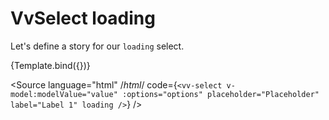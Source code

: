 
<Meta title="Components/Select/Props/loading" />

# VvSelect loading

Let's define a story for our `loading` select.

<Canvas>
	<Story
		name="loading"
		args={{
			label: 'Lorem Ipsum',
			placeholder: 'Placeholder',
			options: ['Option 1', 'Option 2', 'Option 3'],
			loading: true
		}}>
		{Template.bind({})}
	</Story>
</Canvas>

<Source
	language="html"
	/*html*/
	code={`<vv-select v-model:modelValue="value" :options="options" placeholder="Placeholder" label="Label 1" loading />`}
/>
